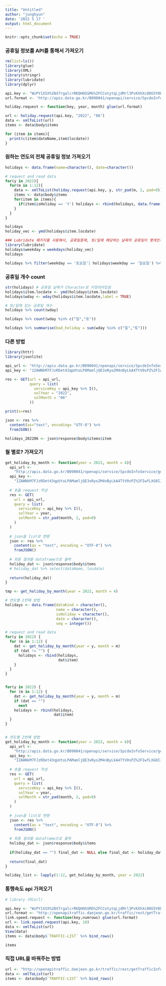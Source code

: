 ---
title: "Untitled"
author: "junghyun"
date: '2022 5 17 '
output: html_document
---

```{r setup, include=FALSE}
knitr::opts_chunk$set(echo = TRUE)
```


### 공휴일 정보를 API를 통해서 가져오기

```{r}
rm(list=ls())
library(glue)
library(XML)
library(stringr)
library(lubridate)
library(dplyr)
```

```{r}
api.key <- "WzPY1XSX%2BX7rgalcrRKQHOGSMG%2FCCotytqLjdMrl3PvKXhXc00G5Y0Fv4wObva75VD%2Fe5wQ32Gnd%2B0JeIwmItg%3D%3D"
url.format <- 'http://apis.data.go.kr/B090041/openapi/service/SpcdeInfoService/getRestDeInfo?serviceKey={key}&solYear={year}&solMonth={month}'

holiday.request <- function(key, year, month) glue(url.format)

url <- holiday.request(api.key, "2022", "06")
data <- xmlToList(url)
items <- data$body$items

for (item in items){
  print(c(item$dateName,item$locdate))
}
```

### 원하는 연도의 전체 공휴일 정보 가져오기

```{r}
holidays <- data.frame(name=character(), date=character())

# request and read data
for(y in 2022){
  for(m in 1:12){
    data <- xmlToList(holiday.request(api.key, y, str_pad(m, 2, pad=0)))
    items <- data$body$items
    for(item in items){
      if(item$isHoliday == 'Y') holidays <- rbind(holidays, data.frame(item$dateName, item$locdate))
    }
  }
}

holidays
holiday_vec <- ymd(holidays$item.locdate)

### Lubridate 패키지를 사용해서, 공휴일중에, 토/일에 해당하는 날짜의 공휴일이 몇개인지, 계산
library(lubridate)
holidays$weekday = weekdays(holiday_vec)
holidays

holidays %>% filter(weekday == '토요일'| holidays$weekday == '일요일') %>% summarise(count=n())

```
### 공휴일 개수 count

```{r}
str(holidays) # 공휴일 날짜가 Character로 지정되어있음
holidays$item.locdate <- ymd(holidays$item.locdate)
holidays$wday <- wday(holidays$item.locdate,label = TRUE)

# 토/일에 있는 공휴일 개수
holidays %>% count(wday)

holidays %>% count(wday %in% c("일","토"))

holidays %>% summarise(bad_holiday = sum(wday %in% c("일","토")))
```


### 다른 방법

```{r}
library(httr)
library(jsonlite)

api_url <- "http://apis.data.go.kr/B090041/openapi/service/SpcdeInfoService/getRestDeInfo"
api_key <- "1ZAWNkM7FJzRDet43qpUtoLPAMamljQE3xRyo2M4nByLkA4TtV0sPZ%2FIwfLXG0IJ2rkO8xw%2BlnRDSbnIcokGfw%3D%3D"

res <- GET(url = api_url,
           query = list(
             serviceKey = api_key %>% I(),
             solYear = "2022",
             solMonth = "06"
           ))

print(x=res)

json <- res %>% 
  content(as="text", encoding= "UTF-8") %>%
  fromJSON()

holidays_202206 <- json$response$body$items$item
```

### 월 별로? 가져오기

```{r}
get_holiday_by_month <- function(year = 2022, month = 6){
  api_url <-
    "http://apis.data.go.kr/B090041/openapi/service/SpcdeInfoService/getRestDeInfo"
  api_key <-
    "1ZAWNkM7FJzRDet43qpUtoLPAMamljQE3xRyo2M4nByLkA4TtV0sPZ%2FIwfLXG0IJ2rkO8xw%2BlnRDSbnIcokGfw%3D%3D"
  
  # 호출 request 작성
  res <- GET(
    url = api_url,
    query = list(
      serviceKey = api_key %>% I(),
      solYear = year,
      solMonth = str_pad(month, 2, pad=0)
    )
  )
  
  # json을 list로 변환
  json <- res %>%
    content(as = "text", encoding = "UTF-8") %>%
    fromJSON()
  
  # 최종 결과물 dataframe으로 출력
  holiday_dat <- json$response$body$items
  # holiday_dat %>% select(dataName, locdate)
  
  return(holiday_dat)
}

tmp <- get_holiday_by_month(year = 2022, month = 4)
```



```{r}
# 연도별 1번째 방법
holidays <- data.frame(dataKind = character(),
                       name = character(),
                       isHoliday = character(),
                       date = character(),
                       seq = integer())

# request and read data
for(y in 2022) {
  for (m in 1:12) {
    dat <- get_holiday_by_month(year = y, month = m)
    if (dat != "") {
      holidays <- rbind(holidays,
                        dat$item)
    }
  }
}


for(y in 2022) {
  for (m in 1:12) {
    dat <- get_holiday_by_month(year = y, month = m)
    if (dat == "")
      next
    holidays <- rbind(holidays,
                      dat$item)
  }
}


# 연도별 2번째 방법
get_holiday_by_month <- function(year = 2022, month = 6){
  api_url <-
    "http://apis.data.go.kr/B090041/openapi/service/SpcdeInfoService/getRestDeInfo"
  api_key <-
    "1ZAWNkM7FJzRDet43qpUtoLPAMamljQE3xRyo2M4nByLkA4TtV0sPZ%2FIwfLXG0IJ2rkO8xw%2BlnRDSbnIcokGfw%3D%3D"
  
  # 호출 request 작성
  res <- GET(
    url = api_url,
    query = list(
      serviceKey = api_key %>% I(),
      solYear = year,
      solMonth = str_pad(month, 2, pad=0)
    )
  )
  
  # json을 list로 변환
  json <- res %>%
    content(as = "text", encoding = "UTF-8") %>%
    fromJSON()
  
  # 최종 결과물 dataframe으로 출력
  holiday_dat <- json$response$body$items
  
  if(holiday_dat == "") final_dat <- NULL else final_dat <- holiday_dat$item
   
  return(final_dat)
}

holiday_list <- lapply(1:12, get_holiday_by_month, year = 2022)

```


### 통행속도 api 가져오기
```{r}
# library (RCurl)

api.key <- "WzPY1XSX%2BX7rgalcrRKQHOGSMG%2FCCotytqLjdMrl3PvKXhXc00G5Y0Fv4wObva75VD%2Fe5wQ32Gnd%2B0JeIwmItg%3D%3D"
url.format <- "http://openapitraffic.daejeon.go.kr/traffic/rest/getTrafficInfoAll.do?serviceKey={key}&pageNo=1&num0fRows={numrows}"
link.speed.request <- function(key,numrows) glue(url.format)
url <- link.speed.request(api.key, 10)
data <- xmlToList(url)
View(data)
items <- data$body$`TRAFFIC-LIST` %>% bind_rows()

items

```

### 직접 URL을 바꿔주는 방법
```{r}
url <- "http://openapitraffic.daejeon.go.kr/traffic/rest/getTrafficInfoAll.do?serviceKey=WzPY1XSX%2BX7rgalcrRKQHOGSMG%2FCCotytqLjdMrl3PvKXhXc00G5Y0Fv4wObva75VD%2Fe5wQ32Gnd%2B0JeIwmItg%3D%3D&pageNo=1&num0fRows=30"
data <- xmlToList(url)
items <- data$body$`TRAFFIC-LIST` %>% bind_rows()
```

